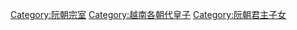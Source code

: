 [[Category:阮朝宗室|Category:阮朝宗室]]
[[Category:越南各朝代皇子|Category:越南各朝代皇子]]
[[Category:阮朝君主子女|Category:阮朝君主子女]]
